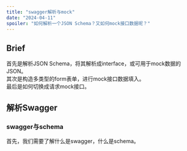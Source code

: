 ```yaml
---
title: "swagger解析与mock"
date: "2024-04-11"
spoiler: "如何解析一个JSON Schema？又如何mock接口数据呢？"
---
```


## Brief
首先是解析JSON Schema，将其解析成interface，或可用于mock数据的JSON。  
其次是构造多类型的form表单，进行mock接口数据填入。  
最后是如何切换成请求mock接口。  

## 解析Swagger

### swagger与schema

首先，我们需要了解什么是swagger，什么是schema。

